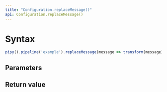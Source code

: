 ```yaml
---
title: "Configuration.replaceMessage()"
api: Configuration.replaceMessage()
---
```


# Syntax

``` js
pipy().pipeline('example').replaceMessage(message => transform(message))
```

## Parameters

<Parameters/>

## Return value

<ReturnValue/>
